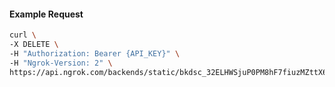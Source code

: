 #### Example Request

```bash
curl \
-X DELETE \
-H "Authorization: Bearer {API_KEY}" \
-H "Ngrok-Version: 2" \
https://api.ngrok.com/backends/static/bkdsc_32ELHWSjuP0PM8hF7fiuzMZttX6
```
